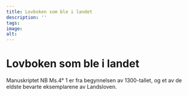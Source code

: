 ```yaml
---
title: Lovboken som ble i landet
description: ''
tags:
image: 
alt: 
---
```



# Lovboken som ble i landet 

<Container stil="initial side">
    Manuskriptet NB Ms.4° 1 er fra begynnelsen av 1300-tallet, og et av de eldste bevarte eksemplarene av Landsloven. 
</Container>